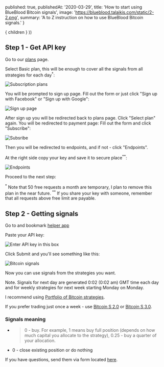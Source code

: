 

  published: true,
  publishedAt: '2020-03-29',
  title: 'How to start using BlueBlood Bitcoin signals',
  image: 'https://blueblood.talaikis.com/static/2-2.png',
  summary: 'A to Z instruction on how to use BlueBlood Bitcoin signals.'
}

  <BlogPost path={router.pathname} meta={meta}>
    { children }
  </BlogPost>
))

## Step 1 - Get API key

Go to our [plans](https://rapidapi.com/talaikis.tadas/api/blueblood-bitcoin-trading-signals/pricing) page.

Select Basic plan, this will be enough to cover all the signals from all strategies for each day<sup>*</sup>:

![Subscription plans](/static/1-1.png "Subscription plans")

You will be prompted to sign up page. Fill out the form or just click "Sign up with Facebook" or "Sign up with Google":

![Sign up page](/static/1-2.png "Sign up page")

After sign up you will be redirected back to plans page. Click "Select plan" again. You will be redirected to payment page: Fill out the form and click "Subscribe":

![Subsribe](/static/1-4.png "Subsribe")

Then you will be redirected to endpoints, and if not - click "Endpoints".

At the right side copy your key and save it to secure place<sup>**</sup>:

![Endpoints](/static/1-3.png "Endpoints")

Proceed to the next step:

<sup>*</sup> Note that 50 free requests a month are temporary, I plan to remove this plan in the near future.
<sup>**</sup> If you share your key with someone, remember that all requests above free limit are payable.

## Step 2 - Getting signals

Go to and bookmark [helper app](https://bitcoin.talaikis.com/)

Paste your API key:

![Enter API key in this box](/static/2-1.png "Enter API key in this box")

Click Submit and you'll see something like this:

![Bitcoin signals](/static/2-2.png "Bitcoin signals")

Now you can use signals from the strategies you want.

Note. Signals for next day are generated 0:02 (0:02 am) GMT time each day and for weekly strategies for next week starting Monday on Monday.

I recommend using [Portfolio of Bitcoin strategies](https://blueblood.talaikis.com/bitcoin-idx-trading-strategy).

If you prefer trading just once a week - use [Bitcoin S 2.0](https://blueblood.talaikis.com/bitcoin-s-2-trading-strategy) or [Bitcoin S 3.0](https://blueblood.talaikis.com/bitcoin-s-3-trading-strategy).

### Signals meaning

- > 0 - buy. For example, 1 means buy full position (depends on how much capital you allocate to the strategy), 0.25 - buy a quarter of your allocation.
- 0 - close existing position or do nothing

If you have questions, send them via form located [here](https://talaikis.com).
